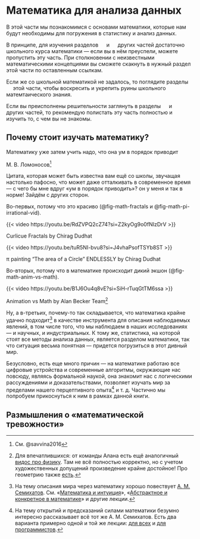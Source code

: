 # Математика для анализа данных {#part-math}

:::{.intro}
В этой части мы познакомимся с основами математики, которые нам будут необходимы для погружения в статистику и анализ данных.

В принципе, для изучения разделов ![](img/labs/lab_junior.png){height="1em"} и ![](img/labs/lab_middle.png){height="1em"} других частей достаточно школьного курса математики --- если вы в нём преуспели, можете пропустить эту часть. При столкновении с неизвестными математическими концепциями вы сможете скакнуть в нужный раздел этой части по оставленным ссылкам.

Если же со школьной математикой не задалось, то поглядите разделы ![](img/labs/lab_junior.png){height="1em"} этой части, чтобы воскресить и укрепить руины школьного матемтаического знания.

Если вы преисполнены решительности заглянуть в разделы ![](img/labs/lab_senior.png){height="1em"} и ![](img/labs/lab_guru.png){height="1em"} других частей, то рекомендую полистать эту часть полностью и изучить то, с чем вы не знакомы.
:::

## Почему стоит изучать математику?

::::{.quote}
Математику уже затем учить надо, что она ум в порядок приводит

:::{.quote-sign}
М. В. Ломоносов[^lomonosov-quote]
:::
::::

[^lomonosov-quote]: См. @savvina2016

Цитата, которая может быть известна вам ещё со школы, звучащая настолько пафосно, что может даже отталкивать в современное время --- с чего бы мне вдруг «ум в порядок приводить»? он у меня и так в норме! Зайдём с других сторон.

Во-первых, потому что это красиво (@fig-math-fractals и @fig-math-pi-irrational-vid).

:::{#fig-math-fractals}

{{< video https://youtu.be/RdZVPQ2cZ74?si=Z2kyOg9o0fNIzDrV >}}

Curlicue Fractals by Chirag Dudhat
:::

:::{#fig-math-pi-irrational-vid}

{{< video https://youtu.be/tuR5NI-bvu8?si=J4vhaPsofTSYb8ST >}}

π painting “The area of a Circle” ENDLESSLY by Chirag Dudhat
:::

Во-вторых, потому что в математике происходит дикий экшон (@fig-math-anim-vs-math).

:::{#fig-math-anim-vs-math}

{{< video https://youtu.be/B1J6Ou4q8vE?si=SiH-rTuqGtTM6ssa >}}

Animation vs Math by Alan Becker Team[^anim-vs-physics]
:::

[^anim-vs-physics]: Для впечатлившихся: от команды Алана есть ещё аналогичный [видос про физику](https://youtu.be/ErMSHiQRnc8?si=I14AAXK_4Ypwe6do). Там не всё полностью корректно, но с учетом художественных допущений произведение крайне достойное! Про геометрию также [есть](https://youtu.be/VEJWE6cpqw0?si=OcLOTLHb56Ok5OEK).

Ну, а в-третьих, почему-то так складывается, что математика крайне удачно подходит[^math-forth] в качестве инструмента для описания наблюдаемых явлений, в том числе того, что мы наблюдаем в наших исследованиях --- и научных, и индустриальных. К тому же, статистика, на которой стоят все методы анализа данных, является разделом математики, так что ситуация весьма понятная --- придется погрузиться в этот дивный мир.

[^math-forth]: На тему описания мира через математику хорошо повествует [А. М. Семихатов](https://ru.wikipedia.org/wiki/%D0%A1%D0%B5%D0%BC%D0%B8%D1%85%D0%B0%D1%82%D0%BE%D0%B2,_%D0%90%D0%BB%D0%B5%D0%BA%D1%81%D0%B5%D0%B9_%D0%9C%D0%B8%D1%85%D0%B0%D0%B9%D0%BB%D0%BE%D0%B2%D0%B8%D1%87). См. «[Математика и интуиция](https://postnauka.org/video/34416)», «[Абстрактное и конкретное в математике](https://postnauka.org/video/41678)» и другие лекции.

Безусловно, есть еще много причин --- на математике работаю все цифровые устройства и современные алгоритмы, окружающие нас повсюду, являясь формальной наукой, она знакомит нас с логическими рассуждениями и доказательствами, позволяет изучать мир за пределами нашего перцептивного опыта[^semikhatov-discoveries] и т. д. Частично мы попробуем прикоснуться к ним в рамках данной книги.

[^semikhatov-discoveries]: На тему открытий и предсказаний силами математики безумно интересно рассказывает всё тот же А. М. Семихатов. Есть два варианта примерно одной и той же лекции: [для всех](https://youtu.be/z7mHlwyY2vs?si=t63nGLwbsv_8u4ED) и [для программистов](https://youtu.be/-98It-7EDOo?si=nJKiP-n3UIunaTbd).


## Размышления о «математической тревожности»


